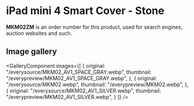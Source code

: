 
# iPad mini 4 Smart Cover - Stone

<Callout type='info' emoji='👉🏻'>**MKM02ZM** is an order number for this product, used for search engines, auction websites and such.</Callout>

## Image gallery

<GalleryComponent
    images={[
      {
        original: "/everysource/MKM02_AV1_SPACE_GRAY.webp",
        thumbnail: "/everypreview/MKM02_AV1_SPACE_GRAY.webp",
      },
      {
        original: "/everysource/MKM02.webp",
        thumbnail: "/everypreview/MKM02.webp",
      },
      {
        original: "/everysource/MKM02_AV1_SILVER.webp",
        thumbnail: "/everypreview/MKM02_AV1_SILVER.webp",
      }
    ]}
  />
